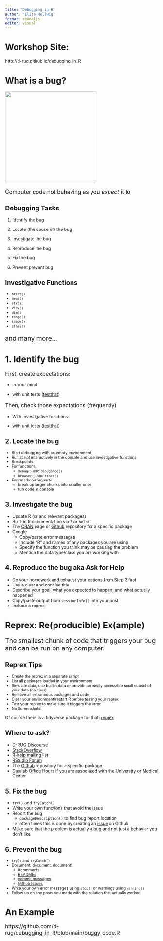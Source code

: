 ```yaml
---
title: "Debugging in R"
author: "Elise Hellwig"
format: revealjs
editor: visual
---
```


# Workshop Site:

<http://d-rug.github.io/debugging_in_R>

# What is a bug?

![](images/computer-bug.jpg){fig-alt="moth taped to notebook page with caption \"first case of bug being found\"" width="300"}


::: {style="font-size: 130%;"}

Computer code not behaving as you *expect* it to
:::

## Debugging Tasks

1.  Identify the bug

2.  Locate (the cause of) the bug

3.  Investigate the bug

4.  Reproduce the bug

5.  Fix the bug

6.  Prevent prevent bug

## Investigative Functions

::: {style="font-size: 90%;"}
-   `print()`
-   `head()`
-   `str()`
-   `View()`
-   `dim()`
-   `range()`
-   `table()`
-   `class()`
:::

::: {style="font-size: 150%;"}
and many more...
:::

# 1. Identify the bug

::: {style="font-size: 125%;"}
First, create expectations:
:::

-   in your mind

-   with unit tests ([testthat](https://testthat.r-lib.org/))

::: {style="font-size: 125%;"}
Then, check those expectations (frequently)
:::

-   With investigative functions

-   with unit tests ([testthat](https://testthat.r-lib.org/))

## 2. Locate the bug

::: {style="font-size: 90%;"}
-   Start debugging with an empty environment
-   Run script interactively in the console and use investigative functions
-   Breakpoints
-   For functions:
    -   `debug()` and `debugonce()`
    -   `browser()` and `trace()`
-   For rmarkdown/quarto:
    -   break up larger chunks into smaller ones
    -   run code in console
:::

## 3. Investigate the bug

-   Update R (or and relevant packages)
-   Built-in R documentation via `?` or `help()`
-   The [CRAN](https://cran.r-project.org/) page or [Github](https://github.com/) repository for a specific package
-   Google
    -   Copy/paste error messages
    -   Include "R" and names of any packages you are using
    -   Specify the function you think may be causing the problem
    -   Mention the data type/class you are working with

## 4. Reproduce the bug aka Ask for Help

-   Do your homework and exhaust your options from Step 3 first
-   Use a clear and concise title
-   Describe your goal, what you expected to happen, and what actually happened
-   Copy/paste output from `sessionInfo()` into your post
-   Include a reprex

# Reprex: Re(producible) Ex(ample)

::: {style="font-size: 150%;"}
The smallest chunk of code that triggers your bug and can be run on any computer.
:::

## Reprex Tips

::: {style="font-size: 90%;"}
-   Create the reprex in a separate script
-   List all packages loaded in your environment
-   Simulate data, use builtin data or provide an easily accessible small subset of your data (no csvs)
-   Remove all extraneous packages and code
-   Clear your environment/restart R before testing your reprex
-   Test your reprex to make sure it triggers the error
-   No Screenshots!
:::

Of course there is a tidyverse package for that: [reprex](https://reprex.tidyverse.org/)

## Where to ask?

-   [D-RUG Discourse](https://d-rug.discourse.group/top?period=all)
-   [StackOverflow](https://stackoverflow.com/questions/tagged/r)
-   [R-help mailing list](https://stat.ethz.ch/mailman/listinfo/r-help)
-   [RStudio Forum](https://community.rstudio.com/)
-   The [Github](https://github.com/) repository for a specific package
-   [Datalab Office Hours](https://datalab.ucdavis.edu/office-hours/) if you are
associated with the University or Medical Center

## 5. Fix the bug

-   `try()` and `tryCatch()`
-   Write your own functions that avoid the issue
-   Report the bug
    -   `packageDescription()` to find bug report location
    -   often times this is done by creating an [issue](https://ucdavisdatalab.github.io/workshop_git_for_teams/opening-issues-and-making-changes.html) on Github
-   Make sure that the problem is actually a bug and not just a behavior you don't like

## 6. Prevent the bug

::: {style="font-size: 90%;"}
-   `try()` and `tryCatch()`
-   Document, document, document!
    -   #comments
    -   [READMEs](https://ucdavisdatalab.github.io/workshop_how-to-data-documentation/)
    -   [commit messages](https://ucdavisdatalab.github.io/workshop_introduction_to_version_control/creating-your-first-repo.html#save-stage-commit)
    -   [Github Issues](https://ucdavisdatalab.github.io/workshop_git_for_teams/opening-issues-and-making-changes.html)
-   Write your own error messages using `stop()` or warnings using `warning()`
-   Follow up on any posts you made with the solution that actually worked
:::

# An Example

::: {style="font-size: 125%;"}
https://github.com/d-rug/debugging_in_R/blob/main/buggy_code.R
:::
